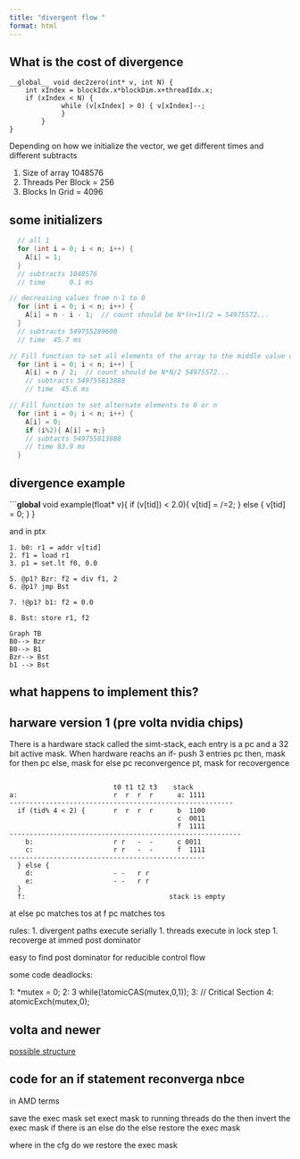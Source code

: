 ```yaml
---
title: "divergent flow "
format: html
---
```


## What is the cost of divergence 

```cuda
__global__ void dec2zero(int* v, int N) { 
    int xIndex = blockIdx.x*blockDim.x+threadIdx.x;   
    if (xIndex < N) {
             while (v[xIndex] > 0) { v[xIndex]--;     
             }     
        } 
} 
```

Depending on how we initialize the vector, we get different times and different subtracts

1. Size of array 1048576
1. Threads Per Block = 256
1. Blocks In Grid    = 4096

## some initializers 

```C
  // all 1
  for (int i = 0; i < n; i++) {
    A[i] = 1; 
  }
  // subtracts 1048576
  // time      0.1 ms
```

```c
// decreasing values from n-1 to 0
  for (int i = 0; i < n; i++) {
    A[i] = n - i - 1;  // count should be N*(n+1)/2 = 54975572...
  }
  // subtracts 549755289600
  // time  45.7 ms
```

```c
// Fill function to set all elements of the array to the middle value of n
  for (int i = 0; i < n; i++) {
    A[i] = n / 2;  // count should be N*N/2 54975572...
    // subtracts 549755813888
    // time  45.6 ms
```


```c
// Fill function to set alternate elements to 0 or n
  for (int i = 0; i < n; i++) {
    A[i] = 0;
    if (i%2){ A[i] = n;} 
    // subtacts 549755813888
    // time 83.9 ms
  }
```

## divergence example 

```__global__ void example(float* v){
    if (v[tid]) < 2.0){
        v[tid] = /=2;
    } else {
        v[tid] = 0;
    }
}

and in ptx

```
1. b0: r1 = addr v[tid]
2. f1 = load r1
3. p1 = set.lt f0, 0.0

5. @p1? Bzr: f2 = div f1, 2
6. @p1? jmp Bst

7. !@p1? b1: f2 = 0.0

8. Bst: store r1, f2
```


```mermaid
Graph TB
B0--> Bzr
B0--> B1
Bzr--> Bst
b1 --> Bst
```

## what happens to implement this?

## harware version 1 (pre volta nvidia chips)

There is a hardware stack called the simt-stack, each entry is a pc and a 32 bit active mask.
When hardware reachs an if- push 3 entries 
pc then, mask for then
pc else,  mask for else
pc reconvergence pt, mask for recovergence 

```

                          t0 t1 t2 t3    stack
a:                        r  r  r  r      a: 1111
--------------------------------------------------------
  if (tid% 4 < 2) {       r  r  r  r      b  1100
                                          c  0011
                                          f  1111
----------------------------------------------------------
    b:                    r r   -  -      c 0011
    c:                    r r   -  -      f  1111
-------------------------------------------------
  } else {                
    d:                    - -   r r 
    e:                    - -   r r
  }
  f:                                    stack is empty    
```

at else pc matches tos
at f pc matches tos  

rules:
1. divergent paths execute serially 
1. threads execute in lock step
1. recoverge at immed post dominator 

easy to find post dominator for reducible control flow 

some code deadlocks:

1: *mutex = 0; 
2: 3 while(!atomicCAS(mutex,0,1)); 
3:    // Critical Section 
4: atomicExch(mutex,0);


## volta and newer 

[possible structure](https://arxiv.org/pdf/2407.02944)




## code for an if statement reconverga nbce 

in AMD terms 

save the exec mask
set exect mask to running threads
do the then 
invert the exec mask if there is an else 
do the else 
restore the exec mask 

where in the cfg do we restore the exec mask 


